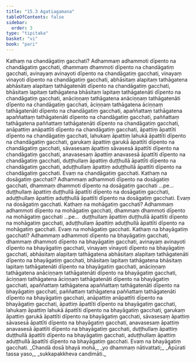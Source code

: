 ```yaml
---
title: "15.3 Agatiagamana"
tableOfContents: false
sidebar:
  order: 3
type: "tipitaka"
basket: "vi"
book: "pari"
---
```



<DynamicBreadcrumb />

<Division number="383" book="pari" bookNo="5" page="295">

<Paragraph number="1852" book="pari">
<Emphasis>Kathaṃ na chandāgatiṃ gacchati</Emphasis>? Adhammaṃ adhammoti dīpento na chandāgatiṃ gacchati, dhammaṃ dhammoti dīpento na chandāgatiṃ gacchati, avinayaṃ avinayoti dīpento na chandāgatiṃ gacchati, vinayaṃ vinayoti dīpento na chandāgatiṃ gacchati, abhāsitaṃ alapitaṃ tathāgatena abhāsitaṃ alapitaṃ tathāgatenāti dīpento na chandāgatiṃ gacchati, bhāsitaṃ lapitaṃ tathāgatena bhāsitaṃ lapitaṃ tathāgatenāti dīpento na chandāgatiṃ gacchati, anāciṇṇaṃ tathāgatena anāciṇṇaṃ tathāgatenāti dīpento na chandāgatiṃ gacchati, āciṇṇaṃ tathāgatena āciṇṇaṃ tathāgatenāti dīpento na chandāgatiṃ gacchati, apaññattaṃ tathāgatena apaññattaṃ tathāgatenāti dīpento na chandāgatiṃ gacchati, paññattaṃ tathāgatena paññattaṃ tathāgatenāti dīpento na chandāgatiṃ gacchati, anāpattiṃ anāpattīti dīpento na chandāgatiṃ gacchati, āpattiṃ āpattīti dīpento na chandāgatiṃ gacchati, lahukaṃ āpattiṃ lahukā āpattīti dīpento na chandāgatiṃ gacchati, garukaṃ āpattiṃ garukā āpattīti dīpento na chandāgatiṃ gacchati, sāvasesaṃ āpattiṃ sāvasesā āpattīti dīpento na chandāgatiṃ gacchati, anavasesaṃ āpattiṃ anavasesā āpattīti dīpento na chandāgatiṃ gacchati, duṭṭhullaṃ āpattiṃ duṭṭhullā āpattīti dīpento na chandāgatiṃ gacchati, aduṭṭhullaṃ āpattiṃ aduṭṭhullā āpattīti dīpento na chandāgatiṃ gacchati. Evaṃ na chandāgatiṃ gacchati.
</Paragraph>

</Division>
<Division number="384" book="pari" bookNo="5" page="295">

<Paragraph number="1853" book="pari">
<Emphasis>Kathaṃ na dosāgatiṃ gacchati</Emphasis>? Adhammaṃ adhammoti dīpento na dosāgatiṃ gacchati, dhammaṃ dhammoti dīpento na dosāgatiṃ gacchati …pe…  duṭṭhullaṃ āpattiṃ duṭṭhullā āpattīti dīpento na dosāgatiṃ gacchati, aduṭṭhullaṃ āpattiṃ aduṭṭhullā āpattīti dīpento na dosāgatiṃ gacchati. Evaṃ na dosāgatiṃ gacchati.
</Paragraph>

</Division>
<Division number="385" book="pari" bookNo="5" page="295">

<Paragraph number="1854" book="pari">
<Emphasis>Kathaṃ na mohāgatiṃ gacchati</Emphasis>? Adhammaṃ adhammoti dīpento na mohāgatiṃ gacchati, dhammaṃ dhammoti dīpento na mohāgatiṃ gacchati …pe…  duṭṭhullaṃ āpattiṃ duṭṭhullā āpattīti dīpento na mohāgatiṃ gacchati, aduṭṭhullaṃ āpattiṃ aduṭṭhullā āpattīti dīpento na mohāgatiṃ gacchati. Evaṃ na mohāgatiṃ gacchati.
</Paragraph>

</Division>
<Division number="386" book="pari" bookNo="5" page="296">

<Paragraph number="1855" book="pari">
<Emphasis>Kathaṃ na bhayāgatiṃ gacchati</Emphasis>? Adhammaṃ adhammoti dīpento na bhayāgatiṃ gacchati, dhammaṃ dhammoti dīpento na bhayāgatiṃ gacchati, avinayaṃ avinayoti dīpento na bhayāgatiṃ gacchati, vinayaṃ vinayoti dīpento na bhayāgatiṃ gacchati, abhāsitaṃ alapitaṃ tathāgatena abhāsitaṃ alapitaṃ tathāgatenāti dīpento na bhayāgatiṃ gacchati, bhāsitaṃ lapitaṃ tathāgatena bhāsitaṃ lapitaṃ tathāgatenāti dīpento na bhayāgatiṃ gacchati, anāciṇṇaṃ tathāgatena anāciṇṇaṃ tathāgatenāti dīpento na bhayāgatiṃ gacchati, āciṇṇaṃ tathāgatena āciṇṇaṃ tathāgatenāti dīpento na bhayāgatiṃ gacchati, apaññattaṃ tathāgatena apaññattaṃ tathāgatenāti dīpento na bhayāgatiṃ gacchati, paññattaṃ tathāgatena paññattaṃ tathāgatenāti dīpento na bhayāgatiṃ gacchati, anāpattiṃ anāpattīti dīpento na bhayāgatiṃ gacchati, āpattiṃ āpattīti dīpento na bhayāgatiṃ gacchati, lahukaṃ āpattiṃ lahukā āpattīti dīpento na bhayāgatiṃ gacchati, garukaṃ āpattiṃ garukā āpattīti dīpento na bhayāgatiṃ gacchati, sāvasesaṃ āpattiṃ sāvasesā āpattīti dīpento na bhayāgatiṃ gacchati, anavasesaṃ āpattiṃ anavasesā āpattīti dīpento na bhayāgatiṃ gacchati, duṭṭhullaṃ āpattiṃ duṭṭhullā āpattīti dīpento na bhayāgatiṃ gacchati, aduṭṭhullaṃ āpattiṃ aduṭṭhullā āpattīti dīpento na bhayāgatiṃ gacchati. Evaṃ na bhayāgatiṃ gacchati.
</Paragraph>

<Paragraph number="1856" type="verses" book="pari">
_Chandā dosā bhayā mohā,_  
_yo dhammaṃ nātivattati;_  
_Āpūrati tassa yaso,_  
_sukkapakkheva candimāti._
</Paragraph>
</Division>
